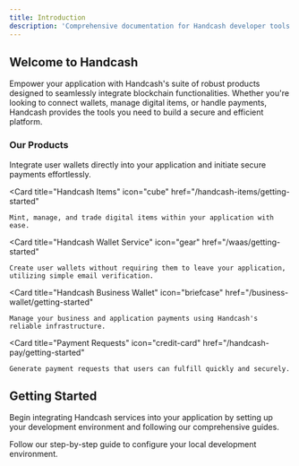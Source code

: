 ```yaml
---
title: Introduction
description: 'Comprehensive documentation for Handcash developer tools and services.'
---
```


## Welcome to Handcash

Empower your application with Handcash's suite of robust products designed to seamlessly integrate blockchain functionalities. Whether you're looking to connect wallets, manage digital items, or handle payments, Handcash provides the tools you need to build a secure and efficient platform.

### Our Products

<CardGroup cols={2}>
  <Card
    title="Handcash Connect"
    icon="wallet"
    href="/handcash-connect/getting-started"
  >
    Integrate user wallets directly into your application and initiate secure payments effortlessly.
  </Card>
  
  <Card
    title="Handcash Items"
    icon="cube"
    href="/handcash-items/getting-started"
  >
    Mint, manage, and trade digital items within your application with ease.
  </Card>
  
  <Card
    title="Handcash Wallet Service"
    icon="gear"
    href="/waas/getting-started"
  >
    Create user wallets without requiring them to leave your application, utilizing simple email verification.
  </Card>
  
  <Card
    title="Handcash Business Wallet"
    icon="briefcase"
    href="/business-wallet/getting-started"
  >
    Manage your business and application payments using Handcash's reliable infrastructure.
  </Card>
  
  <Card
    title="Payment Requests"
    icon="credit-card"
    href="/handcash-pay/getting-started"
  >
    Generate payment requests that users can fulfill quickly and securely.
  </Card>
</CardGroup>

## Getting Started

Begin integrating Handcash services into your application by setting up your development environment and following our comprehensive guides.

<CardGroup cols={2}>
  <Card
    title="Set Up Your Environment"
    icon="screwdriver-wrench"
    href="/developer-dashboard"
  >
    Follow our step-by-step guide to configure your local development environment.
  </Card>
</CardGroup>